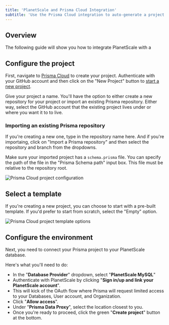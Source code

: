 ```yaml
---
title: 'PlanetScale and Prisma Cloud Integration'
subtitle: 'Use the Prisma Cloud integration to auto-generate a project using Prisma and PlanetScale'
---
```


## Overview

The following guide will show you how to integrate PlanetScale with a

## Configure the project

First, navigate to [Prisma Cloud](https://cloud.prisma.io/projects/) to create your project. Authenticate with your GitHub account and then click on the "New Project" button to [start a new project](https://cloud.prisma.io/projects/create).

Give your project a name. You'll have the option to either create a new repository for your project or import an existing Prisma repository. Either way, select the GitHub account that the existing project lives under or where you want it to to live.

### Importing an existing Prisma repository

If you're creating a new one, type in the repository name here. And if you're importaing, click on "Import a Prisma repository" and then select the repository and branch from the dropdowns.

Make sure your imported project has a `schema.prisma` file. You can specify the path of the file in the "Prisma Schema path" input box. This file must be relative to the repository root.

![Prisma Cloud project configuration](/img/docs/prisma-cloud-configuration.png)

## Select a template

If you're creating a new project, you can choose to start with a pre-built template. If you'd prefer to start from scratch, select the "Empty" option.

![Prisma Cloud project template options](/img/docs/prisma-cloud-templates.png)

## Configure the environment

Next, you need to connect your Prisma project to your PlanetScale database.

Here's what you'll need to do:

- In the "**Database Provider**" dropdown, select "**PlanetScale MySQL**"
- Authenticate with PlanetScale by clicking "**Sign in/up and link your PlanetScale account**".
- This will kick of the OAuth flow where Prisma will request limited access to your Databases, User account, and Organization.
- Click "**Allow access**".
- Under "**Prisma Data Proxy**", select the location closest to you.
- Once you're ready to proceed, click the green "**Create project**" button at the bottom.